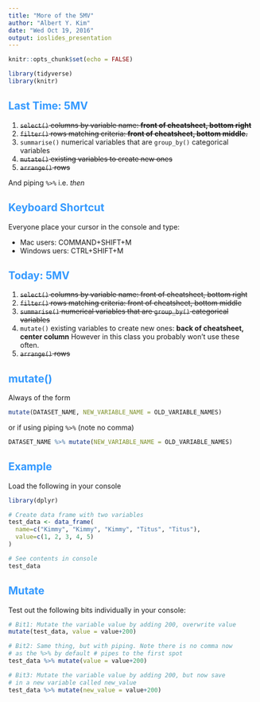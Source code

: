 ```yaml
---
title: "More of the 5MV"
author: "Albert Y. Kim"
date: "Wed Oct 19, 2016"
output: ioslides_presentation
---
```


<style>
h2 { 
 color: #3399ff;		
}
h3 { 
 color: #3399ff;		
}
slides > slide.backdrop {
  background: white;
}
</style>

```r
knitr::opts_chunk$set(echo = FALSE)
```

```r
library(tidyverse)
library(knitr)
```





## Last Time: 5MV

1. ~~`select()` columns by variable name: **front of cheatsheet, bottom right**~~
1. ~~`filter()` rows matching criteria: **front of cheatsheet, bottom middle.**~~
1. `summarise()` numerical variables that are `group_by()` categorical variables
1. ~~`mutate()` existing variables to create new ones~~
1. ~~`arrange()` rows~~

And piping `%>%` i.e. *then*





## Keyboard Shortcut

Everyone place your cursor in the console and type:

* Mac users: COMMAND+SHIFT+M
* Windows uers: CTRL+SHIFT+M




## Today: 5MV

1. ~~`select()` columns by variable name: front of cheatsheet, bottom right~~
1. ~~`filter()` rows matching criteria: front of cheatsheet, bottom middle~~
1. ~~`summarise()` numerical variables that are `group_by()` categorical variables~~
1. `mutate()` existing variables to create new ones: **back of cheatsheet,
center column** However in this class you probably won't use these often.
1. ~~`arrange()` rows~~





## mutate()

Always of the form

```r
mutate(DATASET_NAME, NEW_VARIABLE_NAME = OLD_VARIABLE_NAMES)
```

or if using piping `%>%` (note no comma)

```r
DATASET_NAME %>% mutate(NEW_VARIABLE_NAME = OLD_VARIABLE_NAMES)
```





## Example

Load the following in your console

```r
library(dplyr)

# Create data frame with two variables
test_data <- data_frame(
  name=c("Kimmy", "Kimmy", "Kimmy", "Titus", "Titus"),
  value=c(1, 2, 3, 4, 5)
)

# See contents in console
test_data
```





## Mutate

Test out the following bits individually in your console:

```r
# Bit1: Mutate the variable value by adding 200, overwrite value
mutate(test_data, value = value+200)

# Bit2: Same thing, but with piping. Note there is no comma now 
# as the %>% by default # pipes to the first spot
test_data %>% mutate(value = value+200)

# Bit3: Mutate the variable value by adding 200, but now save
# in a new variable called new_value
test_data %>% mutate(new_value = value+200)
```




